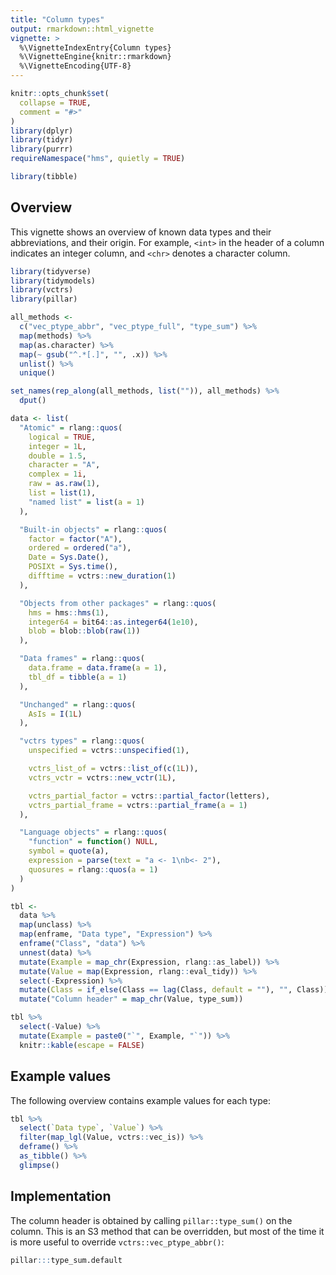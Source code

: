 ```yaml
---
title: "Column types"
output: rmarkdown::html_vignette
vignette: >
  %\VignetteIndexEntry{Column types}
  %\VignetteEngine{knitr::rmarkdown}
  %\VignetteEncoding{UTF-8}
---
```


```r
knitr::opts_chunk$set(
  collapse = TRUE,
  comment = "#>"
)
library(dplyr)
library(tidyr)
library(purrr)
requireNamespace("hms", quietly = TRUE)
```

```r
library(tibble)
```

## Overview

This vignette shows an overview of known data types and their abbreviations, and their origin.
For example, `<int>` in the header of a column indicates an integer column, and `<chr>` denotes a character column.

```r
library(tidyverse)
library(tidymodels)
library(vctrs)
library(pillar)

all_methods <-
  c("vec_ptype_abbr", "vec_ptype_full", "type_sum") %>%
  map(methods) %>%
  map(as.character) %>%
  map(~ gsub("^.*[.]", "", .x)) %>%
  unlist() %>%
  unique()

set_names(rep_along(all_methods, list("")), all_methods) %>%
  dput()
```



```r
data <- list(
  "Atomic" = rlang::quos(
    logical = TRUE,
    integer = 1L,
    double = 1.5,
    character = "A",
    complex = 1i,
    raw = as.raw(1),
    list = list(1),
    "named list" = list(a = 1)
  ),

  "Built-in objects" = rlang::quos(
    factor = factor("A"),
    ordered = ordered("a"),
    Date = Sys.Date(),
    POSIXt = Sys.time(),
    difftime = vctrs::new_duration(1)
  ),

  "Objects from other packages" = rlang::quos(
    hms = hms::hms(1),
    integer64 = bit64::as.integer64(1e10),
    blob = blob::blob(raw(1))
  ),

  "Data frames" = rlang::quos(
    data.frame = data.frame(a = 1),
    tbl_df = tibble(a = 1)
  ),

  "Unchanged" = rlang::quos(
    AsIs = I(1L)
  ),

  "vctrs types" = rlang::quos(
    unspecified = vctrs::unspecified(1),

    vctrs_list_of = vctrs::list_of(c(1L)),
    vctrs_vctr = vctrs::new_vctr(1L),

    vctrs_partial_factor = vctrs::partial_factor(letters),
    vctrs_partial_frame = vctrs::partial_frame(a = 1)
  ),

  "Language objects" = rlang::quos(
    "function" = function() NULL,
    symbol = quote(a),
    expression = parse(text = "a <- 1\nb<- 2"),
    quosures = rlang::quos(a = 1)
  )
)
```

```r
tbl <-
  data %>%
  map(unclass) %>%
  map(enframe, "Data type", "Expression") %>%
  enframe("Class", "data") %>%
  unnest(data) %>%
  mutate(Example = map_chr(Expression, rlang::as_label)) %>%
  mutate(Value = map(Expression, rlang::eval_tidy)) %>%
  select(-Expression) %>%
  mutate(Class = if_else(Class == lag(Class, default = ""), "", Class)) %>%
  mutate("Column header" = map_chr(Value, type_sum))
```

```r
tbl %>%
  select(-Value) %>%
  mutate(Example = paste0("`", Example, "`")) %>%
  knitr::kable(escape = FALSE)
```

## Example values

The following overview contains example values for each type:

```r
tbl %>%
  select(`Data type`, `Value`) %>%
  filter(map_lgl(Value, vctrs::vec_is)) %>%
  deframe() %>%
  as_tibble() %>%
  glimpse()
```


## Implementation

The column header is obtained by calling `pillar::type_sum()` on the column.
This is an S3 method that can be overridden,
but most of the time it is more useful to override `vctrs::vec_ptype_abbr()`:

```r
pillar:::type_sum.default
```
